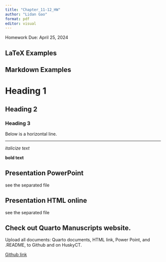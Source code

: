 ```yaml
---
title: "Chapter_11-12_HW"
author: "Lidan Gao"
format: pdf
editor: visual
---
```


Homework
Due: April 25, 2024

## LaTeX Examples

```{=tex}
%headings

%italicize and bold text

\emph{italicized text}\\
\textbf{bold text} \\

%spacing

Verticle spacing \\
\vspace{1cm}
The is 1 cm. \\
\vspace{5cm}
The is 5 cm. \\

Horizontal spacing. \\ 
This is 1 cm.\hspace{1cm}This is 5 cm.\hspace{5cm}End\\

%horizontal lines
Below is a horizontal line.\\
\hrule


```

## Markdown Examples

# Heading 1

## Heading 2

### Heading 3

Below is a horizontal line.

------------------------------------------------------------------------

*italicize text*

**bold text**

## Presentation PowerPoint

see the separated file 

## Presentation HTML online

see the separated file 


## Check out Quarto Manuscripts website.

Upload all documents: Quarto documents, HTML link, Power Point, and .README, to Github and on HuskyCT.

[Github link](https://github.com/ldgao11/Chapter_11-12_HW.git)
